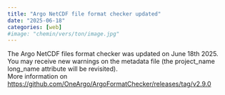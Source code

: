 ```yaml
---
title: "Argo NetCDF file format checker updated"
date: "2025-06-18"
categories: [web]
#image: "chemin/vers/ton/image.jpg"
---
```

The Argo NetCDF files format checker was updated on June 18th 2025.  
You may receive new warnings on the metadata file (the project_name long_name attribute will be revisited).  
More information on [https://github.com/OneArgo/ArgoFormatChecker/releases/tag/v2.9.0](https://github.com/OneArgo/ArgoFormatChecker/releases/tag/v2.9.0){target="_blank"}
